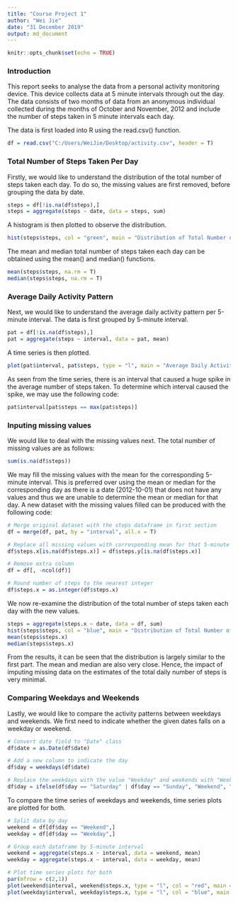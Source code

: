 ---
title: "Course Project 1"
author: "Wei Jie"
date: "31 December 2019"
output: md_document
---

```{r setup, include=FALSE}
knitr::opts_chunk$set(echo = TRUE)
```

### Introduction

This report seeks to analyse the data from a personal activity monitoring device. This device collects data at 5 minute intervals through out the day. The data consists of two months of data from an anonymous individual collected during the months of October and November, 2012 and include the number of steps taken in 5 minute intervals each day.

The data is first loaded into R using the read.csv() function.

```{r load}
df = read.csv("C:/Users/WeiJie/Desktop/activity.csv", header = T)
```

### Total Number of Steps Taken Per Day

Firstly, we would like to understand the distribution of the total number of steps taken each day. To do so, the missing values are first removed, before grouping the data by date.

```{r group}
steps = df[!is.na(df$steps),]
steps = aggregate(steps ~ date, data = steps, sum)
```

A histogram is then plotted to observe the distribution.

```{r hist}
hist(steps$steps, col = "green", main = "Distribution of Total Number of Steps Taken Each Day", xlab = "Total Number of Steps Taken Each Day")
```

The mean and median total number of steps taken each day can be obtained using the mean() and median() functions.

```{r summary}
mean(steps$steps, na.rm = T)
median(steps$steps, na.rm = T)
```

### Average Daily Activity Pattern

Next, we would like to understand the average daily activity pattern per 5-minute interval. The data is first grouped by 5-minute interval.

```{r pattern}
pat = df[!is.na(df$steps),]
pat = aggregate(steps ~ interval, data = pat, mean)
```

A time series is then plotted.

```{r time series}
plot(pat$interval, pat$steps, type = "l", main = "Average Daily Activity by 5-minute Intervals", xlab = "5-minute Intervals", ylab = "Average Number of Steps Taken")
```

As seen from the time series, there is an interval that caused a huge spike in the average number of steps taken. To determine which interval caused the spike, we may use the following code:

```{r max interval}
pat$interval[pat$steps == max(pat$steps)]
```

### Inputing missing values

We would like to deal with the missing values next. The total number of missing values are as follows:

```{r missing total}
sum(is.na(df$steps))
```

We may fill the missing values with the mean for the corresponding 5-minute interval. This is preferred over using the mean or median for the corresponding day as there is a date (2012-10-01) that does not have any values and thus we are unable to determine the mean or median for that day. A new dataset with the missing values filled can be produced with the following code:

```{r new dataset}
# Merge original dataset with the steps dataframe in first section
df = merge(df, pat, by = "interval", all.x = T)

# Replace all missing values with corresponding mean for that 5-minute interval
df$steps.x[is.na(df$steps.x)] = df$steps.y[is.na(df$steps.x)]

# Remove extra column
df = df[, -ncol(df)]

# Round number of steps to the nearest integer
df$steps.x = as.integer(df$steps.x)
```

We now re-examine the distribution of the total number of steps taken each day with the new values.

```{r re-examine}
steps = aggregate(steps.x ~ date, data = df, sum)
hist(steps$steps, col = "blue", main = "Distribution of Total Number of Steps Taken Each Day (With Missing Data Filled)", xlab = "Total Number of Steps Taken Each Day")
mean(steps$steps.x)
median(steps$steps.x)
```

From the results, it can be seen that the distribution is largely similar to the first part. The mean and median are also very close. Hence, the impact of imputing missing data on the estimates of the total daily number of steps is very minimal.

### Comparing Weekdays and Weekends

Lastly, we would like to compare the activity patterns between weekdays and weekends. We first need to indicate whether the given dates falls on a weekday or weekend.

```{r day}
# Convert date field to "Date" class
df$date = as.Date(df$date)

# Add a new column to indicate the day
df$day = weekdays(df$date)

# Replace the weekdays with the value "Weekday" and weekends with "Weekend"
df$day = ifelse(df$day == "Saturday" | df$day == "Sunday", "Weekend", "Weekday")
```

To compare the time series of weekdays and weekends, time series plots are plotted for both.

```{r plots}
# Split data by day
weekend = df[df$day == "Weekend",]
weekday = df[df$day == "Weekday",]

# Group each dataframe by 5-minute interval
weekend = aggregate(steps.x ~ interval, data = weekend, mean)
weekday = aggregate(steps.x ~ interval, data = weekday, mean)

# Plot time series plots for both
par(mfrow = c(2,1))
plot(weekend$interval, weekend$steps.x, type = "l", col = "red", main = "Weekend", xlab = "Interval", ylab = "Number of Steps")
plot(weekday$interval, weekday$steps.x, type = "l", col = "blue", main = "Weekday", xlab = "Interval", ylab = "Number of Steps")
```
